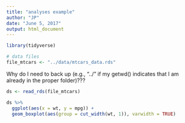 ```yaml
---
title: "analyses example"
author: "JP"
date: "June 5, 2017"
output: html_document
---
```


```r
library(tidyverse)

# data files
file_mtcars <- "../data/mtcars_data.rds"
```

Why do I need to back up (e.g., "../" if my getwd() indicates that I am already in the proper folder)???

```r
ds <- read_rds(file_mtcars)
```

```r
ds %>% 
  ggplot(aes(x = wt, y = mpg)) +
  geom_boxplot(aes(group = cut_width(wt, 1)), varwidth = TRUE)
```

